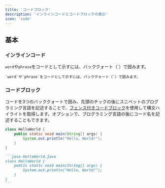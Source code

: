 ```yaml
---
title: 'コードブロック'
description: 'インラインコードとコードブロックの表示'
icon: 'code'
---
```


## 基本

### インラインコード

`word`や`phrase`をコードとして示すには、バッククォート（`）で囲みます。

```
`word`や`phrase`をコードとして示すには、バッククォート（`）で囲みます。
```

### コードブロック

コードを3つのバッククォートで囲み、先頭のチックの後にスニペットのプログラミング言語を記述することで、[フェンス付きコードブロック](https://www.markdownguide.org/extended-syntax/#fenced-code-blocks)を使用して構文ハイライトを取得します。オプションで、プログラミング言語の後にコード名を記述することもできます。

```java HelloWorld.java
class HelloWorld {
    public static void main(String[] args) {
        System.out.println("Hello, World!");
    }
}
```

````md
```java HelloWorld.java
class HelloWorld {
    public static void main(String[] args) {
        System.out.println("Hello, World!");
    }
}
```
````